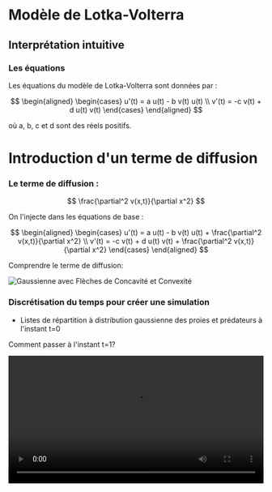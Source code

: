 # Modèle de Lotka-Volterra

## Interprétation intuitive

### Les équations

Les équations du modèle de Lotka-Volterra sont données par :

$$
\begin{aligned}
    \begin{cases}
        u'(t) = a u(t) - b v(t) u(t) \\
        v'(t) = -c v(t)  + d u(t) v(t)
    \end{cases}
\end{aligned}
$$

où a, b, c et d sont des réels positifs.

# Introduction d'un terme de diffusion

### Le terme de diffusion :

$$
\frac{\partial^2 v(x,t)}{\partial x^2}
$$

On l'injecte dans les équations de base : 

$$
\begin{aligned}
    \begin{cases}
        u'(t) = a u(t) - b v(t) u(t) + \frac{\partial^2 v(x,t)}{\partial x^2} \\
        v'(t) = -c v(t)  + d u(t) v(t) + \frac{\partial^2 v(x,t)}{\partial x^2}
    \end{cases}
\end{aligned}
$$

Comprendre le terme de diffusion:

![Gaussienne avec Flèches de Concavité et Convexité](/are-presentation/img/GaussienneVF.png)

### Discrétisation du temps pour créer une simulation 

- Listes de répartition à distribution gaussienne des proies et prédateurs à l'instant t=0

Comment passer à l'instant t=1?

<video src="/are-presentation/img/LV-anim1.mp4" width="100%" controls></video>
